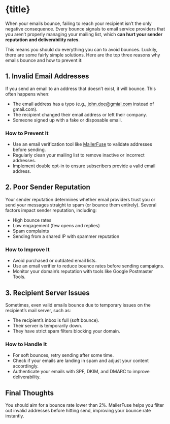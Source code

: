 
# {title}

When your emails bounce, failing to reach your recipient isn’t the only negative consequence. Every bounce signals to email service providers that you aren’t properly managing your mailing list, which **can hurt your sender reputation and deliverability rates**.

This means you should do everything you can to avoid bounces. Luckily, there are some fairly simple solutions. Here are the top three reasons why emails bounce and how to prevent it:

## 1. Invalid Email Addresses

If you send an email to an address that doesn’t exist, it will bounce. This often happens when:

- The email address has a typo (e.g., john.doe@gmial.com instead of gmail.com).
- The recipient changed their email address or left their company.
- Someone signed up with a fake or disposable email.

### How to Prevent It

- Use an email verification tool like [MailerFuse](https://mailerfuse.com) to validate addresses before sending.
- Regularly clean your mailing list to remove inactive or incorrect addresses.
- Implement double opt-in to ensure subscribers provide a valid email address.

## 2. Poor Sender Reputation

Your sender reputation determines whether email providers trust you or send your messages straight to spam (or bounce them entirely). Several factors impact sender reputation, including:

- High bounce rates
- Low engagement (few opens and replies)
- Spam complaints
- Sending from a shared IP with spammer reputation

### How to Improve It

- Avoid purchased or outdated email lists.
- Use an email verifier to reduce bounce rates before sending campaigns.
- Monitor your domain’s reputation with tools like Google Postmaster Tools.

## 3. Recipient Server Issues

Sometimes, even valid emails bounce due to temporary issues on the recipient’s mail server, such as:

- The recipient’s inbox is full (soft bounce).
- Their server is temporarily down.
- They have strict spam filters blocking your domain.

### How to Handle It

- For soft bounces, retry sending after some time.
- Check if your emails are landing in spam and adjust your content accordingly.
- Authenticate your emails with SPF, DKIM, and DMARC to improve deliverability.

## Final Thoughts
You should aim for a bounce rate lower than 2%. MailerFuse helps you filter out invalid addresses before hitting send, improving your bounce rate instantly.